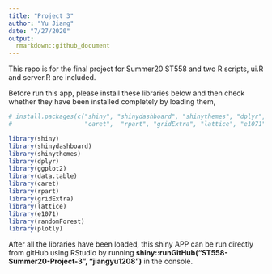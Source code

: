 ```yaml
---
title: "Project 3"
author: "Yu Jiang"
date: "7/27/2020"
output: 
  rmarkdown::github_document
---
```


This repo is for the final project for Summer20 ST558 and two R scripts, ui.R and server.R are included. 

Before run this app, please install these libraries below and then check whether they have been installed completely 
by loading them,

```r
# install.packages(c("shiny", "shinydashboard", "shinythemes", "dplyr", "ggplot2", "data.table",
#                    "caret",  "rpart", "gridExtra", "lattice", "e1071", "randomForest", "plotly"))

library(shiny)
library(shinydashboard)
library(shinythemes)
library(dplyr)
library(ggplot2)
library(data.table)
library(caret)
library(rpart)
library(gridExtra)
library(lattice)
library(e1071)
library(randomForest)
library(plotly)

```


After all the libraries have been loaded, this shiny APP can be run directly from gitHub using RStudio by running **shiny::runGitHub("ST558-Summer20-Project-3", "jiangyu1208")** in the console.





